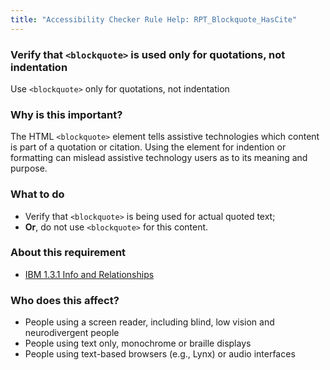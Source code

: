 ```yaml
---
title: "Accessibility Checker Rule Help: RPT_Blockquote_HasCite"
---
```


<div className="toolHelp">
<Row>
<Column colLg={16} colMd={8} colSm={4} className="toolHead">

### Verify that `<blockquote>` is used only for quotations, not indentation

<div id="locLevel"></div>

Use `<blockquote>` only for quotations, not indentation

</Column>
</Row>
<Row>
<Column colLg={11} colMd={5} colSm={4} className="toolMain">

### Why is this important?

The HTML `<blockquote>` element tells assistive technologies which content is part of a quotation or citation. Using the element for indention or formatting can mislead assistive technology users as to its meaning and purpose.

<div id="locSnippet"></div>

### What to do

 * Verify that `<blockquote>` is being used for actual quoted text;
 * **Or**, do not use `<blockquote>` for this content.

</Column>
<Column colLg={5} colMd={3} colSm={4} className="toolLeft">

### About this requirement

* [IBM 1.3.1 Info and Relationships](https://www.ibm.com/able/requirements/requirements/#1_3_1)

### Who does this affect?

 * People using a screen reader, including blind, low vision and neurodivergent people
 * People using text only, monochrome or braille displays
 * People using text-based browsers (e.g., Lynx) or audio interfaces

</Column>
</Row>
</div>

